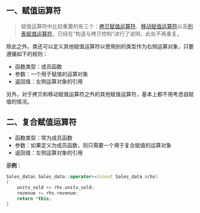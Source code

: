 ## 一、赋值运算符

> 赋值运算符中比较重要的有三个：[拷贝赋值运算符](../../构造与拷贝控制/拷贝构造与赋值/拷贝赋值运算符/)、[移动赋值运算符](../../构造与拷贝控制/移动构造与赋值/移动操作/#move_assign)以及[列表赋值运算符](../../构造与拷贝控制/构造函数/列表构造与赋值/#list_assign)，已经在“构造与拷贝控制”进行了说明，此处不再重复。

除此之外，类还可以定义其他赋值运算符以使用别的类型作为右侧运算对象，只要遵循如下的规则：

- 函数类型：成员函数
- 参数：一个用于赋值的运算对象
- 返回值：左侧运算对象的引用

另外，对于拷贝和移动赋值运算符之外的其他赋值运算符，基本上都不用考虑自赋值的情况。



## 二、复合赋值运算符

- 函数类型：常为成员函数
- 参数：如果定义为成员函数，则只需要一个用于复合赋值的运算对象
- 返回值：左侧运算对象的引用

**示例**：

```cpp
Sales_data& Sales_data::operator+=(const Sales_data &rhs)
{
    units_sold += rhs.units_sold;
    revenue += rhs.revenue;
    return *this;
}
```


